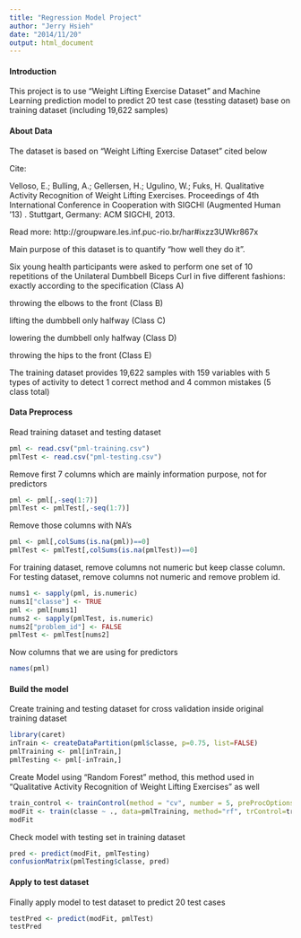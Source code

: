 ```yaml
---
title: "Regression Model Project"
author: "Jerry Hsieh"
date: "2014/11/20"
output: html_document
---
```



#### Introduction
This project is to use "Weight Lifting Exercise Dataset" and Machine Learning prediction model to predict 20 test case (tessting dataset) base on training dataset (including 19,622 samples)


#### About Data
The dataset is based on "Weight Lifting Exercise Dataset" cited below

Cite:

Velloso, E.; Bulling, A.; Gellersen, H.; Ugulino, W.; Fuks, H. Qualitative Activity Recognition of Weight Lifting Exercises. Proceedings of 4th International Conference in Cooperation with SIGCHI (Augmented Human '13) . Stuttgart, Germany: ACM SIGCHI, 2013.

Read more: http://groupware.les.inf.puc-rio.br/har#ixzz3UWkr867x

Main purpose of this dataset is to quantify "how well they do it".

Six young health participants were asked to perform one set of 10 repetitions of the Unilateral Dumbbell Biceps Curl in five different fashions: 
exactly according to the specification (Class A) 

throwing the elbows to the front (Class B) 

lifting the dumbbell only halfway (Class C) 

lowering the dumbbell only halfway (Class D)

throwing the hips to the front (Class E)

The training dataset provides 19,622 samples with 159 variables with 5 types of activity to detect 1 correct method and 4 common mistakes (5 class total)

#### Data Preprocess

Read training dataset and testing dataset
```r
pml <- read.csv("pml-training.csv")
pmlTest <- read.csv("pml-testing.csv")
```

Remove first 7 columns which are mainly information purpose, not for predictors

```r
pml <- pml[,-seq(1:7)]
pmlTest <- pmlTest[,-seq(1:7)]
```


Remove those columns with NA's
```r
pml <- pml[,colSums(is.na(pml))==0]
pmlTest <- pmlTest[,colSums(is.na(pmlTest))==0]
```

For training dataset, remove columns not numeric but keep classe column.
For testing dataset, remove columns not numeric and remove problem id.
```r
nums1 <- sapply(pml, is.numeric)
nums1["classe"] <- TRUE
pml <- pml[nums1]
nums2 <- sapply(pmlTest, is.numeric)
nums2["problem_id"] <- FALSE
pmlTest <- pmlTest[nums2]
```

Now columns that we are using for predictors
```r
names(pml)
```

#### Build the model

Create training and testing dataset for cross validation inside original training dataset

```r
library(caret)
inTrain <- createDataPartition(pml$classe, p=0.75, list=FALSE)
pmlTraining <- pml[inTrain,]
pmlTesting <- pml[-inTrain,]
```

Create Model using "Random Forest" method, this method used in "Qualitative Activity Recognition of Weight Lifting Exercises" as well

```r
train_control <- trainControl(method = "cv", number = 5, preProcOptions="pca")
modFit <- train(classe ~ ., data=pmlTraining, method="rf", trControl=train_control, ntree=50)
modFit
```

Check model with testing set in training dataset
```r
pred <- predict(modFit, pmlTesting)
confusionMatrix(pmlTesting$classe, pred)
```

#### Apply to test dataset

Finally apply model to test dataset to predict 20 test cases
```r
testPred <- predict(modFit, pmlTest)
testPred
```

